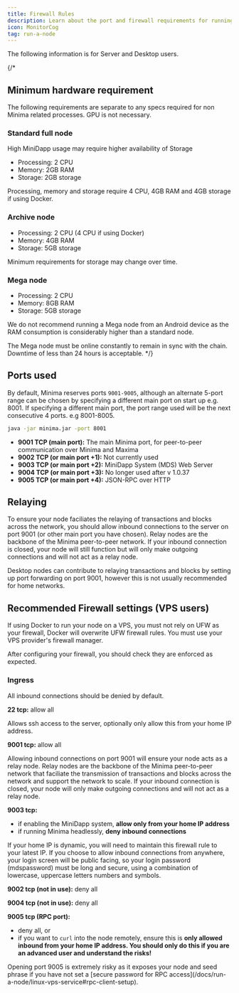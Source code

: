 ---
title: Firewall Rules
description: Learn about the port and firewall requirements for running a Minima node
icon: MonitorCog
tag: run-a-node
---

The following information is for Server and Desktop users. 

{/* 
## Minimum hardware requirement

The following requirements are separate to any specs required for non Minima related processes. GPU is not necessary.

### Standard full node

<Callout title="Minidapps" type="warn">
  High MiniDapp usage may require higher availability of Storage
</Callout>

- Processing: 2 CPU
- Memory: 2GB RAM
- Storage: 2GB storage

<Callout title="Docker" type="warn">
  Processing, memory and storage require 4 CPU, 4GB RAM and 4GB storage if using
  Docker.
</Callout>

### Archive node

- Processing: 2 CPU (4 CPU if using Docker)
- Memory: 4GB RAM
- Storage: 5GB storage

<Callout title="Storage" type="warn">
  Minimum requirements for storage may change over time.
</Callout>

### Mega node

- Processing: 2 CPU
- Memory: 8GB RAM
- Storage: 5GB storage

<Callout title="Android" type="error">
  We do not recommend running a Mega node from an Android device as the RAM
  consumption is considerably higher than a standard node.
</Callout>

The Mega node must be online constantly to remain in sync with the chain. Downtime of less than 24 hours is acceptable. */}

## Ports used

By default, Minima reserves ports `9001-9005`, although an alternate 5-port range can be chosen by specifying a different main port on start up e.g. 8001.   If specifying a different main port, the port range used will be the next consecutive 4 ports. e.g 8001-8005.

```bash title="Terminal"
java -jar minima.jar -port 8001
```

- **9001 TCP (main port):** The main Minima port, for peer-to-peer communication over Minima and Maxima
- **9002 TCP (or main port +1):** Not currently used
- **9003 TCP (or main port +2):** MiniDapp System (MDS) Web Server
- **9004 TCP (or main port +3):** No longer used after v 1.0.37
- **9005 TCP (or main port +4):** JSON-RPC over HTTP

## Relaying

To ensure your node faciliates the relaying of transactions and blocks across the network, you should allow inbound connections to the server on port 9001 (or other main port you have chosen). Relay nodes are the backbone of the Minima peer-to-peer network. If your inbound connection is closed, your node will still function but will only make outgoing connections and will not act as a relay node.

Desktop nodes can contribute to relaying transactions and blocks by setting up port forwarding on port 9001, however this is not usually recommended for home networks.

## Recommended Firewall settings (VPS users)

<Callout title="Docker" type="error">
  If using Docker to run your node on a VPS, you must not rely on UFW as your
  firewall, Docker will overwrite UFW firewall rules. You must use your VPS
  provider's firewall manager.
</Callout>

After configuring your firewall, you should check they are enforced as expected.

### Ingress

All inbound connections should be denied by default.

**22 tcp:** allow all

Allows ssh access to the server, optionally only allow this from your home IP address.

**9001 tcp:** allow all

<Callout title="9001 - Relay nodes" type="info">
  Allowing inbound connections on port 9001 will ensure your node acts as a
  relay node. Relay nodes are the backbone of the Minima peer-to-peer network
  that faciliate the transmission of transactions and blocks across the network
  and support the network to scale. If your inbound connection is closed, your
  node will only make outgoing connections and will not act as a relay node.
</Callout>

**9003 tcp:**

- if enabling the MiniDapp system, **allow only from your home IP address**
- if running Minima headlessly, **deny inbound connections**

<Callout title="9003 - Minidapp port" type="info">
  If your home IP is dynamic, you will need to maintain this firewall rule to
  your latest IP. If you choose to allow inbound connections from anywhere, your
  login screen will be public facing, so your login password (mdspassword) must
  be long and secure, using a combination of lowercase, uppercase letters
  numbers and symbols.
</Callout>

**9002 tcp (not in use):** deny all

**9004 tcp (not in use):** deny all

**9005 tcp (RPC port):**

- deny all, or
- if you want to `curl` into the node remotely, ensure this is **only allowed inbound from your home IP address. You should only do this if you are an advanced user and understand the risks!**

<Callout type="error">
  Opening port 9005 is extremely risky as it exposes your node and seed phrase
  if you have not set a [secure password for RPC access](/docs/run-a-node/linux-vps-service#rpc-client-setup).
</Callout>
